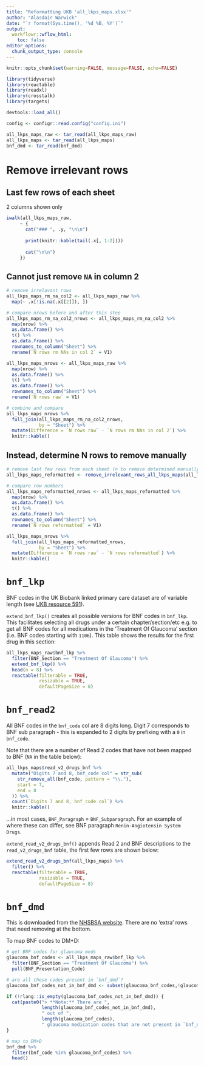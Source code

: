 ```yaml
---
title: "Reformatting UKB 'all_lkps_maps.xlsx'"
author: "Alasdair Warwick"
date: "`r format(Sys.time(), '%d %B, %Y')`"
output: 
  workflowr::wflow_html:
    toc: false
editor_options:
  chunk_output_type: console
---
```


```r
knitr::opts_chunk$set(warning=FALSE, message=FALSE, echo=FALSE)
```

```r
library(tidyverse)
library(reactable)
library(readxl)
library(crosstalk)
library(targets)

devtools::load_all()

config <- configr::read.config("config.ini")

all_lkps_maps_raw <- tar_read(all_lkps_maps_raw)
all_lkps_maps <- tar_read(all_lkps_maps)
bnf_dmd <- tar_read(bnf_dmd)
```

# Remove irrelevant rows 

## Last few rows of each sheet {.tabset .tabset-pills}

2 columns shown only

```r
iwalk(all_lkps_maps_raw,
     ~ {
       cat("### ", .y, "\n\n")
       
       print(knitr::kable(tail(.x[, 1:2])))
       
       cat("\n\n")
     })
```

## Cannot just remove `NA` in column 2

```r
# remove irrelavant rows
all_lkps_maps_rm_na_col2 <- all_lkps_maps_raw %>% 
  map(~ .x[!is.na(.x[[2]]), ])
```

```r
# compare nrows before and after this step
all_lkps_maps_rm_na_col2_nrows <- all_lkps_maps_rm_na_col2 %>% 
  map(nrow) %>% 
  as.data.frame() %>% 
  t() %>% 
  as.data.frame() %>% 
  rownames_to_column("Sheet") %>% 
  rename(`N rows rm NAs in col 2` = V1)

all_lkps_maps_nrows <- all_lkps_maps_raw %>% 
  map(nrow) %>% 
  as.data.frame() %>% 
  t() %>% 
  as.data.frame() %>% 
  rownames_to_column("Sheet") %>% 
  rename(`N rows raw` = V1)

# combine and compare
all_lkps_maps_nrows %>% 
  full_join(all_lkps_maps_rm_na_col2_nrows,
            by = "Sheet") %>% 
  mutate(Difference = `N rows raw` - `N rows rm NAs in col 2`) %>% 
  knitr::kable()
```

## Instead, determine N rows to remove manually

```r
# remove last few rows from each sheet (n to remove determined manually)
all_lkps_maps_reformatted <- remove_irrelevant_rows_all_lkps_maps(all_lkps_maps_raw)

# compare row numbers
all_lkps_maps_reformatted_nrows <- all_lkps_maps_reformatted %>% 
  map(nrow) %>% 
  as.data.frame() %>% 
  t() %>% 
  as.data.frame() %>% 
  rownames_to_column("Sheet") %>% 
  rename(`N rows reformatted` = V1)

all_lkps_maps_nrows %>% 
  full_join(all_lkps_maps_reformatted_nrows,
            by = "Sheet") %>% 
  mutate(Difference = `N rows raw` - `N rows reformatted`) %>% 
  knitr::kable()
```

# `bnf_lkp`

BNF codes in the UK Biobank linked primary care dataset are of variable length (see [UKB resource 591](https://biobank.ndph.ox.ac.uk/ukb/refer.cgi?id=591)).

`extend_bnf_lkp()` creates all possible versions for BNF codes in `bnf_lkp`. This facilitates selecting all drugs under a certain chapter/section/etc e.g. to get all BNF codes for all medications in the 'Treatment Of Glaucoma' section (i.e. BNF codes starting with `1106`). This table shows the results for the first drug in this section:

```r
all_lkps_maps_raw$bnf_lkp %>% 
  filter(BNF_Section == "Treatment Of Glaucoma") %>% 
  extend_bnf_lkp() %>% 
  head(n = 8) %>% 
  reactable(filterable = TRUE,
            resizable = TRUE,
            defaultPageSize = 8)
```

# `bnf_read2`

All BNF codes in the `bnf_code` col are 8 digits long. Digit 7 corresponds to BNF sub paragraph - this is expanded to 2 digits by prefixing with a `0` in `bnf_code`. 

Note that there are a number of Read 2 codes that have not been mapped to BNF (`NA` in the table below):

```r
all_lkps_maps$read_v2_drugs_bnf %>%
  mutate("Digits 7 and 8, bnf_code col" = str_sub(
    str_remove_all(bnf_code, pattern = "\\."),
    start = 7,
    end = 8
  )) %>%
  count(`Digits 7 and 8, bnf_code col`) %>%
  knitr::kable()
```

...in most cases, `BNF_Paragraph` = `BNF_Subparagraph`. For an example of where these can differ, see BNF paragraph `Renin-Angiotensin System Drugs`.

`extend_read_v2_drugs_bnf()` appends Read 2 and BNF descriptions to the `read_v2_drugs_bnf` table, the first few rows are shown below:

```r
extend_read_v2_drugs_bnf(all_lkps_maps) %>% 
  filter() %>% 
  reactable(filterable = TRUE,
            resizable = TRUE,
            defaultPageSize = 8)
```

# `bnf_dmd`

This is downloaded from the [NHSBSA website](https://www.nhsbsa.nhs.uk/prescription-data/understanding-our-data/bnf-snomed-mapping). There are no 'extra' rows that need removing at the bottom.

To map BNF codes to DM+D:

```r
# get BNF codes for glaucoma meds
glaucoma_bnf_codes <- all_lkps_maps_raw$bnf_lkp %>% 
  filter(BNF_Section == "Treatment Of Glaucoma") %>% 
  pull(BNF_Presentation_Code)

# are all these codes present in `bnf_dmd`?
glaucoma_bnf_codes_not_in_bnf_dmd <- subset(glaucoma_bnf_codes,!glaucoma_bnf_codes %in% bnf_dmd$bnf_codes)
```

```r
if (!rlang::is_empty(glaucoma_bnf_codes_not_in_bnf_dmd)) {
  cat(paste0("> **Note:** There are ",
             length(glaucoma_bnf_codes_not_in_bnf_dmd),
             " out of ",
             length(glaucoma_bnf_codes),
             " glaucoma medication codes that are not present in `bnf_dmd`"))
}
```

```r
# map to DM+D
bnf_dmd %>% 
  filter(bnf_code %in% glaucoma_bnf_codes) %>% 
  head()
```

